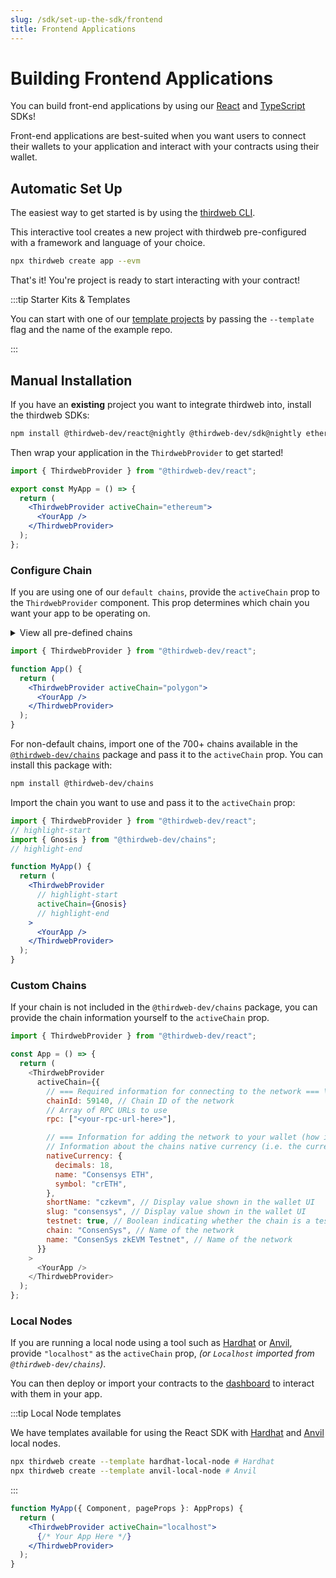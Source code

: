 ```yaml
---
slug: /sdk/set-up-the-sdk/frontend
title: Frontend Applications
---
```



# Building Frontend Applications

You can build front-end applications by using our [React](/react) and [TypeScript](/typescript) SDKs!

Front-end applications are best-suited when you want users to connect their wallets to your application and interact with your contracts using their wallet.

## Automatic Set Up

The easiest way to get started is by using the [thirdweb CLI](/cli).

This interactive tool creates a new project with thirdweb pre-configured with a framework and language of your choice.

```bash
npx thirdweb create app --evm
```

That's it! You're project is ready to start interacting with your contract!

:::tip Starter Kits & Templates

You can start with one of our [template projects](/templates) by passing the `--template` flag and the name of the example repo.

:::

## Manual Installation

If you have an **existing** project you want to integrate thirdweb into, install the thirdweb SDKs:

```bash npm2yarn
npm install @thirdweb-dev/react@nightly @thirdweb-dev/sdk@nightly ethers@5
```

Then wrap your application in the `ThirdwebProvider` to get started!

```jsx
import { ThirdwebProvider } from "@thirdweb-dev/react";

export const MyApp = () => {
  return (
    <ThirdwebProvider activeChain="ethereum">
      <YourApp />
    </ThirdwebProvider>
  );
};
```

### Configure Chain

If you are using one of our <code>default chains</code>, provide the `activeChain` prop to the `ThirdwebProvider` component.
This prop determines which chain you want your app to be operating on.

<details>
  <summary>View all pre-defined chains</summary>
  <div>
    <ul>
      <li>
        <b>Ethereum</b>: <code>"ethereum"</code>
      </li>
      <li>
        <b>Goerli</b>: <code>"goerli"</code>
      </li>
      <li>
        <b>Polygon</b>: <code>"polygon"</code>
      </li>
      <li>
        <b>Mumbai</b>: <code>"mumbai"</code>
      </li>
      <li>
        <b>Arbitrum One</b>: <code>"arbitrum"</code>
      </li>
      <li>
        <b>Arbitrum Goerli</b>: <code>"arbitrum-goerli"</code>
      </li>
      <li>
        <b>Optimism</b>: <code>"optimism"</code>
      </li>
      <li>
        <b>Optimism Goerli Testnet</b>: <code>"optimism-goerli"</code>
      </li>
      <li>
        <b>Binance SmartChain</b>: <code>"binance"</code>
      </li>
      <li>
        <b>Binance SmartChain Testnet</b>: <code>"binance-testnet"</code>
      </li>
      <li>
        <b>Fantom Opera</b>: <code>"fantom"</code>
      </li>
      <li>
        <b>Fantom Testnet</b>: <code>"fantom-testnet"</code>
      </li>
      <li>
        <b>Avalanche C Chain</b>: <code>"avalanche-fuji"</code>
      </li>
      <li>
        <b>Avalanche Fuji Testnet</b>: <code>"avalanche-fuji-testnet"</code>
      </li>
      <li>
        <b>Localhost</b>: <code>"localhost"</code>
      </li>
    </ul>
  </div>
</details>

```jsx
import { ThirdwebProvider } from "@thirdweb-dev/react";

function App() {
  return (
    <ThirdwebProvider activeChain="polygon">
      <YourApp />
    </ThirdwebProvider>
  );
}
```

For non-default chains, import one of the 700+ chains available in the
[`@thirdweb-dev/chains`](https://github.com/thirdweb-dev/js/tree/main/packages/chains)
package and pass it to the `activeChain` prop. You can install this package with:

```bash npm2yarn
npm install @thirdweb-dev/chains
```

Import the chain you want to use and pass it to the `activeChain` prop:

```jsx
import { ThirdwebProvider } from "@thirdweb-dev/react";
// highlight-start
import { Gnosis } from "@thirdweb-dev/chains";
// highlight-end

function MyApp() {
  return (
    <ThirdwebProvider
      // highlight-start
      activeChain={Gnosis}
      // highlight-end
    >
      <YourApp />
    </ThirdwebProvider>
  );
}
```

### Custom Chains

If your chain is not included in the `@thirdweb-dev/chains` package,
you can provide the chain information yourself to the `activeChain` prop.

```js
import { ThirdwebProvider } from "@thirdweb-dev/react";

const App = () => {
  return (
    <ThirdwebProvider
      activeChain={{
        // === Required information for connecting to the network === \\
        chainId: 59140, // Chain ID of the network
        // Array of RPC URLs to use
        rpc: ["<your-rpc-url-here>"],

        // === Information for adding the network to your wallet (how it will appear for first time users) === \\
        // Information about the chains native currency (i.e. the currency that is used to pay for gas)
        nativeCurrency: {
          decimals: 18,
          name: "Consensys ETH",
          symbol: "crETH",
        },
        shortName: "czkevm", // Display value shown in the wallet UI
        slug: "consensys", // Display value shown in the wallet UI
        testnet: true, // Boolean indicating whether the chain is a testnet or mainnet
        chain: "ConsenSys", // Name of the network
        name: "ConsenSys zkEVM Testnet", // Name of the network
      }}
    >
      <YourApp />
    </ThirdwebProvider>
  );
};
```

### Local Nodes

If you are running a local node using a tool such as
[Hardhat](https://hardhat.org/hardhat-network/docs/overview) or
[Anvil](https://github.com/foundry-rs/foundry/blob/master/anvil/README.md), provide `"localhost"` as the `activeChain` prop,
_(or `Localhost` imported from `@thirdweb-dev/chains`)_.

You can then deploy or import your contracts to the [dashboard](/dashboard) to interact with them in your app.

:::tip Local Node templates

We have templates available for using the React SDK with
[Hardhat](https://github.com/thirdweb-example/hardhat-local-node) and
[Anvil](https://github.com/thirdweb-example/anvil-local-node) local nodes.

```bash
npx thirdweb create --template hardhat-local-node # Hardhat
npx thirdweb create --template anvil-local-node # Anvil
```

:::

```jsx
function MyApp({ Component, pageProps }: AppProps) {
  return (
    <ThirdwebProvider activeChain="localhost">
      {/* Your App Here */}
    </ThirdwebProvider>
  );
}
```
